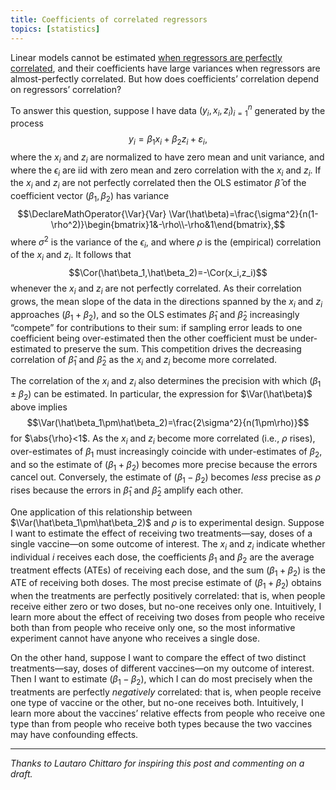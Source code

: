 ```yaml
---
title: Coefficients of correlated regressors
topics: [statistics]
---
```


Linear models cannot be estimated [when regressors are perfectly correlated](https://en.wikipedia.org/wiki/Multicollinearity), and their coefficients have large variances when regressors are almost-perfectly correlated.
But how does coefficients' correlation depend on regressors' correlation?

To answer this question, suppose I have data $(y_i,x_i,z_i)_{i=1}^n$ generated by the process
$$\newcommand{\abs}[1]{\lvert#1\rvert}
\DeclareMathOperator{\Cor}{Cor}
\DeclareMathOperator{\Cov}{Cov}
\DeclareMathOperator{\Var}{Var}
\renewcommand{\epsilon}{\varepsilon}
y_i=\beta_1x_i+\beta_2z_i+\epsilon_i,$$
where the $x_i$ and $z_i$ are normalized to have zero mean and unit variance, and where the $\epsilon_i$ are iid with zero mean and zero correlation with the $x_i$ and $z_i$.
If the $x_i$ and $z_i$ are not perfectly correlated then the OLS estimator $\hat\beta$ of the coefficient vector $(\beta_1,\beta_2)$ has variance
$$\DeclareMathOperator{\Var}{Var}
\Var(\hat\beta)=\frac{\sigma^2}{n(1-\rho^2)}\begin{bmatrix}1&-\rho\\-\rho&1\end{bmatrix},$$
where $\sigma^2$ is the variance of the $\epsilon_i$, and where $\rho$ is the (empirical) correlation of the $x_i$ and $z_i$.
It follows that
$$\Cor(\hat\beta_1,\hat\beta_2)=-\Cor(x_i,z_i)$$
whenever the $x_i$ and $z_i$ are not perfectly correlated.
As their correlation grows, the mean slope of the data in the directions spanned by the $x_i$ and $z_i$ approaches $(\beta_1+\beta_2)$, and so the OLS estimates $\hat\beta_1$ and $\hat\beta_2$ increasingly "compete" for contributions to their sum: if sampling error leads to one coefficient being over-estimated then the other coefficient must be under-estimated to preserve the sum.
This competition drives the decreasing correlation of $\hat\beta_1$ and $\hat\beta_2$ as the $x_i$ and $z_i$ become more correlated.

The correlation of the $x_i$ and $z_i$ also determines the precision with which $(\beta_1\pm\beta_2)$ can be estimated.
In particular, the expression for $\Var(\hat\beta)$ above implies
$$\Var(\hat\beta_1\pm\hat\beta_2)=\frac{2\sigma^2}{n(1\pm\rho)}$$
for $\abs{\rho}<1$.
As the $x_i$ and $z_i$ become more correlated (i.e., $\rho$ rises), over-estimates of $\beta_1$ must increasingly coincide with under-estimates of $\beta_2$, and so the estimate of $(\beta_1+\beta_2)$ becomes more precise because the errors cancel out.
Conversely, the estimate of $(\beta_1-\beta_2)$ becomes *less* precise as $\rho$ rises because the errors in $\hat\beta_1$ and $\hat\beta_2$ amplify each other.

One application of this relationship between $\Var(\hat\beta_1\pm\hat\beta_2)$ and $\rho$ is to experimental design.
Suppose I want to estimate the effect of receiving two treatments---say, doses of a single vaccine---on some outcome of interest.
The $x_i$ and $z_i$ indicate whether individual $i$ receives each dose, the coefficients $\beta_1$ and $\beta_2$ are the average treatment effects (ATEs) of receiving each dose, and the sum $(\beta_1+\beta_2)$ is the ATE of receiving both doses.
The most precise estimate of $(\beta_1+\beta_2)$ obtains when the treatments are perfectly positively correlated: that is, when people receive either zero or two doses, but no-one receives only one.
Intuitively, I learn more about the effect of receiving two doses from people who receive both than from people who receive only one, so the most informative experiment cannot have anyone who receives a single dose.

On the other hand, suppose I want to compare the effect of two distinct treatments---say, doses of different vaccines---on my outcome of interest.
Then I want to estimate $(\beta_1-\beta_2)$, which I can do most precisely when the treatments are perfectly *negatively* correlated: that is, when people receive one type of vaccine or the other, but no-one receives both.
Intuitively, I learn more about the vaccines' relative effects from people who receive one type than from people who receive both types because the two vaccines may have confounding effects.

---

*Thanks to Lautaro Chittaro for inspiring this post and commenting on a draft.*
